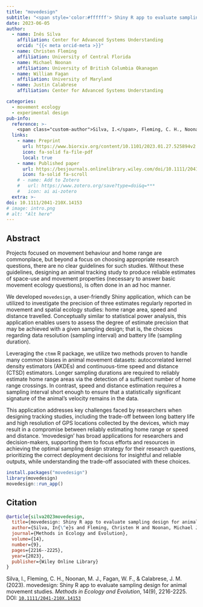 ```yaml
---
title: "movedesign"
subtitle: "<span style='color:#ffffff'> Shiny R app to evaluate sampling design for</span> <span style='color:#ffbf00'> animal movement studies</span>"
date: 2023-06-05
author:
  - name: Inês Silva
    affiliation: Center for Advanced Systems Understanding
    orcid: "{{< meta orcid-meta >}}"
  - name: Christen Fleming
    affiliation: University of Central Florida
  - name: Michael Noonan
    affiliation: University of British Columbia Okanagan
  - name: William Fagan
    affiliation: University of Maryland
  - name: Justin Calabrese
    affiliation: Center for Advanced Systems Understanding

categories:
  - movement ecology
  - experimental design
pub-info:
  reference: >-
    <span class="custom-author">Silva, I.</span>, Fleming, C. H., Noonan, M. J., Fagan, W. F., & Calabrese, J. M. (2023). movedesign: Shiny R app to evaluate sampling design for animal movement studies. <i>Methods in Ecology and Evolution</i>, 14(9), 2216-2225. DOI: <a href="https://doi.org/10.1111/2041-210X.14153"><code>10.1111/2041-210X.14153</code></a>
  links:
    - name: Preprint
      url: https://www.biorxiv.org/content/10.1101/2023.01.27.525894v2
      icon: fa-solid fa-file-pdf
      local: true
    - name: Published paper
      url: https://besjournals.onlinelibrary.wiley.com/doi/10.1111/2041-210X.14153
      icon: fa-solid fa-scroll
    # - name: Add to Zotero
    #   url: https://www.zotero.org/save?type=doi&q=***
    #   icon: ai ai-zotero
  extra: >-
doi: 10.1111/2041-210X.14153
# image: intro.png
# alt: "Alt here"
---
```


## Abstract

Projects focused on movement behaviour and home range are commonplace, but beyond a focus on choosing appropriate research questions, there are no clear guidelines for such studies. Without these guidelines, designing an animal tracking study to produce reliable estimates of space-use and movement properties (necessary to answer basic movement ecology questions), is often done in an ad hoc manner.

We developed `movedesign`, a user-friendly Shiny application, which can be utilized to investigate the precision of three estimates regularly reported in movement and spatial ecology studies: home range area, speed and distance travelled. Conceptually similar to statistical power analysis, this application enables users to assess the degree of estimate precision that may be achieved with a given sampling design; that is, the choices regarding data resolution (sampling interval) and battery life (sampling duration).

Leveraging the `ctmm` R package, we utilize two methods proven to handle many common biases in animal movement datasets: autocorrelated kernel density estimators (AKDEs) and continuous-time speed and distance (CTSD) estimators. Longer sampling durations are required to reliably estimate home range areas via the detection of a sufficient number of home range crossings. In contrast, speed and distance estimation requires a sampling interval short enough to ensure that a statistically significant signature of the animal's velocity remains in the data.

This application addresses key challenges faced by researchers when designing tracking studies, including the trade-off between long battery life and high resolution of GPS locations collected by the devices, which may result in a compromise between reliably estimating home range or speed and distance. ‘movedesign’ has broad applications for researchers and decision-makers, supporting them to focus efforts and resources in achieving the optimal sampling design strategy for their research questions, prioritizing the correct deployment decisions for insightful and reliable outputs, while understanding the trade-off associated with these choices.

```r
install.packages("movedesign")
library(movedesign)
movedesign::run_app()
```

```{=html}
<!-- ## Citation

<p class="buttons" style="text-align:center;">
<a class="btn btn-danger" target="_blank" href="https://www.zotero.org/save?type=doi&q=***">{{< ai zotero >}}&emsp;Add to Zotero {{< fa square-arrow-up-right >}}</a>
</p> -->
```

## Citation

<div class="ref-bibtex-block">
```bibtex
@article{silva2023movedesign,
  title={movedesign: Shiny R app to evaluate sampling design for animal movement studies},
  author={Silva, In{\^e}s and Fleming, Christen H and Noonan, Michael J and Fagan, William F and Calabrese, Justin M},
  journal={Methods in Ecology and Evolution},
  volume={14},
  number={9},
  pages={2216--2225},
  year={2023},
  publisher={Wiley Online Library}
}
```
</div>

<div class="ref-hanging-indent">
<span class="custom-author">Silva, I.</span>, Fleming, C. H., Noonan, M. J., Fagan, W. F., & Calabrese, J. M. (2023). movedesign: Shiny R app to evaluate sampling design for animal movement studies. <i>Methods in Ecology and Evolution</i>, 14(9), 2216-2225. DOI: <a href="https://doi.org/10.1111/2041-210X.14153"><code>10.1111/2041-210X.14153</code></a>
</div>


